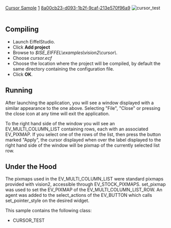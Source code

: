 [[Property:title|Cursor Sample]]
[[Property:weight|1]]
[[Property:uuid|8a00cb23-d093-1b2f-9caf-213e570f96a9]]
[[Image:cursor-test|cursor_test]]  <br/>
<br/>

==Compiling==

* Launch EiffelStudio. 
* Click '''Add project'''
* Browse to ''$ISE_EIFFEL\examples\vision2\cursor\''. 
* Choose ''cursor.ecf''
* Choose the location where the project will be compiled, by default the same directory containing the configuration file. 
* Click '''OK'''. 


==Running==

After launching the application, you will see a window displayed with a similar appearance to the one above. Selecting "File", "Close" or pressing the close icon at any time will exit the application. 

To the right hand side of the window you will see an EV_MULTI_COLUMN_LIST containing rows, each with an associated EV_PIXMAP. If you select one of the rows of the list, then press the button marked "Apply", the cursor displayed when over the label displayed to the right hand side of the window will be pixmap of the currently selected list row. 
==Under the Hood==

The pixmaps used in the EV_MULTI_COLUMN_LIST were standard pixmaps provided with vision2, accessible through EV_STOCK_PIXMAPS. set_pixmap was used to set the EV_PIXMAP of the EV_MULTI_COLUMN_LIST_ROW. An agent was added to the select_actions of the EV_BUTTON which calls set_pointer_style on the desired widget. 

This sample contains the following class: 
* CURSOR_TEST






